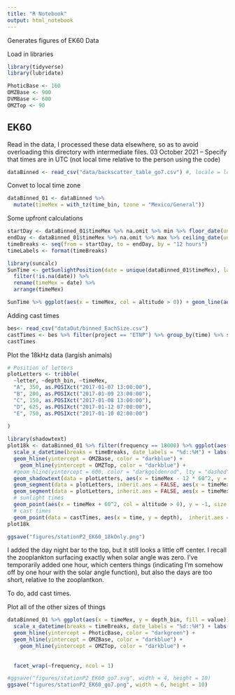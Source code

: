 ```yaml
---
title: "R Notebook"
output: html_notebook
---
```


Generates figures of EK60 Data

Load in libraries

```r
library(tidyverse)
library(lubridate)
```

```r
PhoticBase <- 160
OMZBase <- 900
DVMBase <- 600
OMZTop <- 90
```

## EK60

Read in the data,
I processed these data elsewhere, so as to avoid overloading this directory with intermediate files.
03 October 2021 -- Specify that times are in UTC (not local time relative to the person using the code)
```r
dataBinned <- read_csv("data/backscatter_table_go7.csv") #, locale = locale(encoding = "latin1", tz="UTC"))
```


Convet to local time zone
```r
dataBinned_01 <- dataBinned %>%
  mutate(timeMex = with_tz(time_bin, tzone = "Mexico/General"))
```

Some upfront calculations
```r
startDay <- dataBinned_01$timeMex %>% na.omit %>% min %>% floor_date(unit = "days")
endDay <- dataBinned_01$timeMex %>% na.omit %>% max %>% ceiling_date(unit = "days")
timeBreaks <- seq(from = startDay, to = endDay, by = "12 hours")
timeLabels <- format(timeBreaks)
```

```r
library(suncalc)
SunTime <- getSunlightPosition(date = unique(dataBinned_01$timeMex), lat = 16.6, lon = -106.9, keep = "altitude") %>%
  filter(!is.na(date)) %>%
  rename(timeMex = date) %>%
  arrange(timeMex)
```

```r
SunTime %>% ggplot(aes(x = timeMex, col = altitude > 0)) + geom_line(aes(y = altitude), size = 2)
```



Adding cast times

```r
bes<- read_csv("dataOut/binned_EachSize.csv")
castTimes <- bes %>% filter(project == "ETNP") %>% group_by(time) %>% summarise(depth = max(depth)) %>% mutate(depth = if_else(depth > 1000, 1000, depth))
castTimes
```





Plot the 18kHz data (largish animals)
```r

# Position of letters
plotLetters <- tribble(
  ~letter, ~depth_bin, ~timeMex,
  "A", 350, as.POSIXct("2017-01-07 13:00:00"),
  "B", 200, as.POSIXct("2017-01-09 23:00:00"),
  "C", 150, as.POSIXct("2017-01-08 13:00:00"),
  "D", 625, as.POSIXct("2017-01-12 07:00:00"),
  "E", 750, as.POSIXct("2017-01-10 02:00:00")
  
)

library(shadowtext)
plot18k <- dataBinned_01 %>% filter(frequency == 18000) %>% ggplot(aes(x = timeMex, y = depth_bin, fill = value)) + geom_tile() + scale_y_reverse() + scale_fill_viridis_c(limits = c(-165, -75), oob = scales::squish) +
  scale_x_datetime(breaks = timeBreaks, date_labels = "%d::%H") + labs(x = "Day::Hour", y = "Depth (m)", fill = "Backscatter (dB)") + theme_bw() + theme(axis.text.x = element_text(angle = 90, vjust = 0.5)) + geom_hline(yintercept = PhoticBase, color = "darkgreen") +
  geom_hline(yintercept = OMZBase, color = "darkblue") +
    geom_hline(yintercept = OMZTop, color = "darkblue") +
  #geom_hline(yintercept = 600, color = "darkgoldenrod", lty = "dashed") +
  geom_shadowtext(data = plotLetters, aes(x = timeMex - 12 * 60^2, y = depth_bin, label = letter),  inherit.aes = FALSE, size = 6, bg.color = "white", color = "black") +
  geom_segment(data = plotLetters, inherit.aes = FALSE, aes(x = timeMex - 9 * 60^2, xend = timeMex, y = depth_bin, yend = depth_bin), arrow = arrow(length = unit(0.03, "npc")), color = "white", size = 1.5) + 
  geom_segment(data = plotLetters, inherit.aes = FALSE, aes(x = timeMex - 9 * 60^2, xend = timeMex, y = depth_bin, yend = depth_bin), arrow = arrow(length = unit(0.03, "npc"))) +
  # sunlight times
  geom_point(aes(x = timeMex + 60^2, col = altitude > 0), y = -1, size = 2, data = SunTime, inherit.aes = FALSE, shape = 15) + scale_color_manual(values = c("black", "yellow")) +
  # cast times
  geom_point(data = castTimes, aes(x = time, y = depth),  inherit.aes = FALSE, shape = 23, color = "white", fill = "black", size = 4) # confirm timezones
plot18k

ggsave("figures/stationP2_EK60_18kOnly.png")
```

I added the day night bar to the top, but it still looks a little off center. I recall the zooplankton surfacing exactly when solar angle was zero.
I've temporarily added one hour, which centers things (indicating I'm somehow off by one hour with the solar angle function), but also the days are too short, relative to the zooplantkon.




To do, add cast times.

Plot all of the other sizes of things

```r
dataBinned_01 %>% ggplot(aes(x = timeMex, y = depth_bin, fill = value)) + geom_tile() + scale_y_reverse() + scale_fill_viridis_c(limits = c(-165, -75), oob = scales::squish) +
  scale_x_datetime(breaks = timeBreaks, date_labels = "%d::%H") + labs(x = "Day::Hour", y = "Depth (m)", fill = "Backscatter (dB)") + theme_bw() + theme(axis.text.x = element_text(angle = 90, vjust = 0.5)) +
  geom_hline(yintercept = PhoticBase, color = "darkgreen") +
  geom_hline(yintercept = OMZBase, color = "darkblue") +
    geom_hline(yintercept = OMZTop, color = "darkblue") +
  
  
  facet_wrap(~frequency, ncol = 1)

#ggsave("figures/stationP2_EK60_go7.svg", width = 4, height = 10)
ggsave("figures/stationP2_EK60_go7.png", width = 6, height = 10)
```